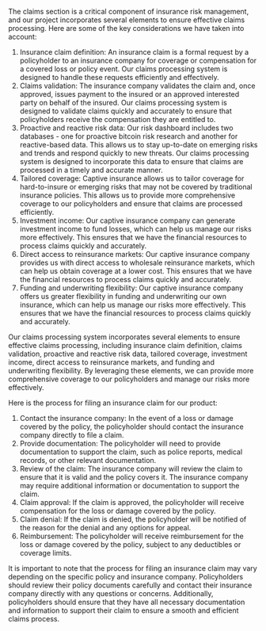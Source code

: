 The claims section is a critical component of insurance risk management, and our project incorporates several elements to ensure effective claims processing. Here are some of the key considerations we have taken into account:

1. Insurance claim definition: An insurance claim is a formal request by a policyholder to an insurance company for coverage or compensation for a covered loss or policy event.
Our claims processing system is designed to handle these requests efficiently and effectively.
2. Claims validation: The insurance company validates the claim and, once approved, issues payment to the insured or an approved interested party on behalf of the insured.
Our claims processing system is designed to validate claims quickly and accurately to ensure that policyholders receive the compensation they are entitled to.
3. Proactive and reactive risk data: Our risk dashboard includes two databases - one for proactive bitcoin risk research and another for reactive-based data. This allows us to stay up-to-date on emerging risks and trends and respond quickly to new threats. Our claims processing system is designed to incorporate this data to ensure that claims are processed in a timely and accurate manner.
4. Tailored coverage: Captive insurance allows us to tailor coverage for hard-to-insure or emerging risks that may not be covered by traditional insurance policies. This allows us to provide more comprehensive coverage to our policyholders and ensure that claims are processed efficiently.
5. Investment income: Our captive insurance company can generate investment income to fund losses, which can help us manage our risks more effectively. This ensures that we have the financial resources to process claims quickly and accurately.
6. Direct access to reinsurance markets: Our captive insurance company provides us with direct access to wholesale reinsurance markets, which can help us obtain coverage at a lower cost. This ensures that we have the financial resources to process claims quickly and accurately.
7. Funding and underwriting flexibility: Our captive insurance company offers us greater flexibility in funding and underwriting our own insurance, which can help us manage our risks more effectively. This ensures that we have the financial resources to process claims quickly and accurately.

Our claims processing system incorporates several elements to ensure effective claims processing, including insurance claim definition, claims validation, proactive and reactive risk data, tailored coverage, investment income, direct access to reinsurance markets, and funding and underwriting flexibility. By leveraging these elements, we can provide more comprehensive coverage to our policyholders and manage our risks more effectively.

Here is the process for filing an insurance claim for our product:

1. Contact the insurance company: In the event of a loss or damage covered by the policy, the policyholder should contact the insurance company directly to file a claim.
2. Provide documentation: The policyholder will need to provide documentation to support the claim, such as police reports, medical records, or other relevant documentation.
3. Review of the claim: The insurance company will review the claim to ensure that it is valid and the policy covers it. The insurance company may require additional information or documentation to support the claim.
4. Claim approval: If the claim is approved, the policyholder will receive compensation for the loss or damage covered by the policy.
5. Claim denial: If the claim is denied, the policyholder will be notified of the reason for the denial and any options for appeal.
6. Reimbursement: The policyholder will receive reimbursement for the loss or damage covered by the policy, subject to any deductibles or coverage limits.

It is important to note that the process for filing an insurance claim may vary depending on the specific policy and insurance company. Policyholders should review their policy documents carefully and contact their insurance company directly with any questions or concerns. Additionally, policyholders should ensure that they have all necessary documentation and information to support their claim to ensure a smooth and efficient claims process.
